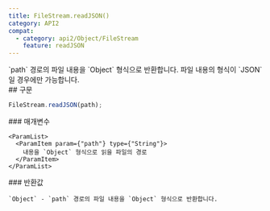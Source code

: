 ```yaml
---
title: FileStream.readJSON()
category: API2
compat:
  - category: api2/Object/FileStream
    feature: readJSON
---
```


<Section>
  `path` 경로의 파일 내용을 `Object` 형식으로 반환합니다. 파일 내용의 형식이 `JSON`일 경우에만 가능합니다.
</Section>
<Section>
  ## 구문

  ~~~js
  FileStream.readJSON(path);
  ~~~

  <Section>
    ### 매개변수

    <ParamList>
      <ParamItem param={"path"} type={"String"}>
        내용을 `Object` 형식으로 읽을 파일의 경로
      </ParamItem>
    </ParamList>
  </Section>
  <Section>
    ### 반환값

    `Object` - `path` 경로의 파일 내용을 `Object` 형식으로 반환합니다.
  </Section>
</Section>